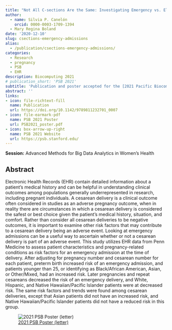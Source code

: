 ```yaml
---
title: "Not All C-sections Are the Same: Investigating Emergency vs. Elective C-section Deliveries as an Adverse Pregnancy Outcome"
author:
  - name: Silvia P. Canelón
    orcid: 0000-0003-1709-1394
  - Mary Regina Boland
date: '2020-12-10'
slug: csections-emergency-admissions
alias:
  - /publication/csections-emergency-admissions/
categories:
  - Research
  - pregnancy
  - PSB
  - EHR
description: Biocomputing 2021
# publication_short: 'PSB 2021'
subtitle: 'Publication and poster accepted for the [2021 Pacific Biocomputing Symposium](https://psb.stanford.edu/previous/psb21/). This study utilizes Electronic Health Record (EHR) data to assess the impact of pregnancy-specific maternal morbidity and patient-specific characteristics on experiencing an emergency admission at the time of delivery and its relationship to Cesarean section (C-section) deliveries'
abstract: ''
links:
- icon: file-richtext-fill
  name: Publication
  url: https://doi.org/10.1142/9789811232701_0007
- icon: file-earmark-pdf
  name: PSB 2021 Poster
  url: PSB2021_poster.pdf
- icon: box-arrow-up-right
  name: PSB 2021 Website
  url: https://psb.stanford.edu/
---
```


**Session:** Advanced Methods for Big Data Analytics in Women's Health

## Abstract

Electronic Health Records (EHR) contain detailed information about a patient’s medical history and can be helpful in understanding clinical outcomes among populations generally underrepresented in research, including pregnant individuals. A cesarean delivery is a clinical outcome often considered in studies as an adverse pregnancy outcome, when in reality there are circumstances in which a cesarean delivery is considered the safest or best choice given the patient’s medical history, situation, and comfort. Rather than consider all cesarean deliveries to be negative outcomes, it is important to examine other risk factors that may contribute to a cesarean delivery being an adverse event. Looking at emergency admissions can be a useful way to ascertain whether or not a cesarean delivery is part of an adverse event. This study utilizes EHR data from Penn Medicine to assess patient characteristics and pregnancy-related conditions as risk factors for an emergency admission at the time of delivery. After adjusting for pregnancy number and cesarean number for each patient, preterm birth increased risk of an emergency admission, and patients younger than 25, or identifying as Black/African American, Asian, or Other/Mixed, had an increased risk. Later pregnancies and repeat cesareans decreased the risk of an emergency delivery, and White, Hispanic, and Native Hawaiian/Pacific Islander patients were at decreased risk. The same risk factors and trends were found among cesarean deliveries, except that Asian patients did not have an increased risk, and Native Hawaiian/Pacific Islander patients did not have a reduced risk in this group.

![[2021 PSB Poster (letter)](PSB2021_poster_letter.pdf)](PSB2021_poster_letter.png){fig-alt=""}
